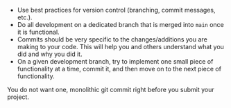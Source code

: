 - Use best practices for version control (branching, commit messages, etc.).
- Do all development on a dedicated branch that is merged into `main` once it is
functional.
- Commits should be very specific to the changes/additions you are making to
your code.  This will help you and others understand what you did and why you
did it.  
- On a given development branch, try to implement one small piece of
functionality at a time, commit it, and then move on to the next piece of
functionality.

::: callout-important
You do not want one, monolithic git commit right before you submit your project.
:::